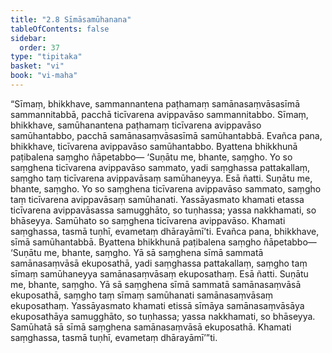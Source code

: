 ```yaml
---
title: "2.8 Sīmāsamūhanana"
tableOfContents: false
sidebar:
  order: 37
type: "tipitaka"
basket: "vi"
book: "vi-maha"
---
```



<DynamicBreadcrumb />

<Division number="145" book="vi-maha" bookNo="3" page="149">

<Paragraph number="613" book="vi-maha">
“Sīmaṃ, bhikkhave, sammannantena paṭhamaṃ samānasaṃvāsasīmā sammannitabbā, pacchā ticīvarena avippavāso sammannitabbo. Sīmaṃ, bhikkhave, samūhanantena paṭhamaṃ ticīvarena avippavāso samūhantabbo, pacchā samānasaṃvāsasīmā samūhantabbā. Evañca pana, bhikkhave, ticīvarena avippavāso samūhantabbo. Byattena bhikkhunā paṭibalena saṃgho ñāpetabbo—
</Paragraph>

<Paragraph number="614" book="vi-maha">
‘Suṇātu me, bhante, saṃgho. Yo so saṃghena ticīvarena avippavāso sammato, yadi saṃghassa pattakallaṃ, saṃgho taṃ ticīvarena avippavāsaṃ samūhaneyya. Esā ñatti.
</Paragraph>

<Paragraph number="615" book="vi-maha">
Suṇātu me, bhante, saṃgho. Yo so saṃghena ticīvarena avippavāso sammato, saṃgho taṃ ticīvarena avippavāsaṃ samūhanati. Yassāyasmato khamati etassa ticīvarena avippavāsassa samugghāto, so tuṇhassa; yassa nakkhamati, so bhāseyya. Samūhato so saṃghena ticīvarena avippavāso. Khamati saṃghassa, tasmā tuṇhī, evametaṃ dhārayāmī’ti.
</Paragraph>

<Paragraph number="616" book="vi-maha">
Evañca pana, bhikkhave, sīmā samūhantabbā. Byattena bhikkhunā paṭibalena saṃgho ñāpetabbo—
</Paragraph>

</Division>
<Division number="146" book="vi-maha" bookNo="3" page="149">

<Paragraph number="617" book="vi-maha">
‘Suṇātu me, bhante, saṃgho. Yā sā saṃghena sīmā sammatā samānasaṃvāsā ekuposathā, yadi saṃghassa pattakallaṃ, saṃgho taṃ sīmaṃ samūhaneyya samānasaṃvāsaṃ ekuposathaṃ. Esā ñatti.
</Paragraph>

<Paragraph number="618" book="vi-maha">
Suṇātu me, bhante, saṃgho. Yā sā saṃghena sīmā sammatā samānasaṃvāsā ekuposathā, saṃgho taṃ sīmaṃ samūhanati samānasaṃvāsaṃ ekuposathaṃ. Yassāyasmato khamati etissā sīmāya samānasaṃvāsāya ekuposathāya samugghāto, so tuṇhassa; yassa nakkhamati, so bhāseyya. Samūhatā sā sīmā saṃghena samānasaṃvāsā ekuposathā. Khamati saṃghassa, tasmā tuṇhī, evametaṃ dhārayāmī’”ti.
</Paragraph>
</Division>